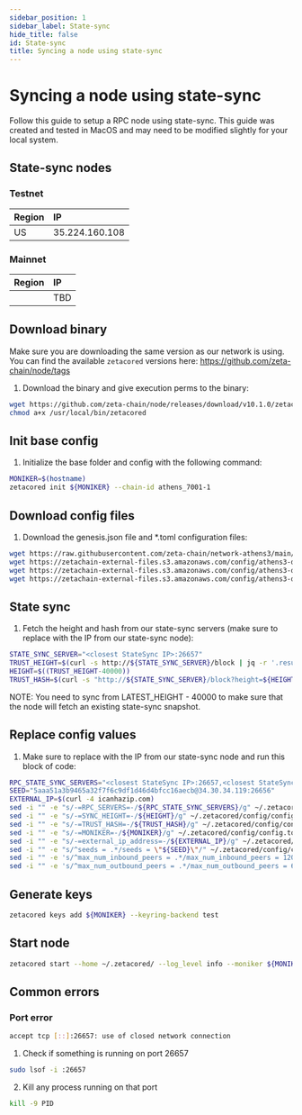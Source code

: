 ```yaml
---
sidebar_position: 1
sidebar_label: State-sync
hide_title: false
id: State-sync
title: Syncing a node using state-sync
---
```


# Syncing a node using state-sync

Follow this guide to setup a RPC node using state-sync.
This guide was created and tested in MacOS and may need to be modified slightly for your local system.

## State-sync nodes
### Testnet

| Region                      | IP             |
| :-------------------------- | :------------- |
| US                          | 35.224.160.108 |

### Mainnet

| Region                      | IP  |
| :-------------------------- | :-- |
|                             | TBD |

## Download binary
Make sure you are downloading the same version as our network is using.
You can find the available `zetacored` versions here: https://github.com/zeta-chain/node/tags

1. Download the binary and give execution perms to the binary:

```bash
wget https://github.com/zeta-chain/node/releases/download/v10.1.0/zetacored_testnet-darwin-amd64 -O /usr/local/bin/zetacored
chmod a+x /usr/local/bin/zetacored
```

## Init base config
1. Initialize the base folder and config with the following command:

```bash
MONIKER=$(hostname)
zetacored init ${MONIKER} --chain-id athens_7001-1
```

## Download config files
1. Download the genesis.json file and *.toml configuration files:

```bash
wget https://raw.githubusercontent.com/zeta-chain/network-athens3/main/network_files/config/genesis.json -O ~/.zetacored/config/genesis.json
wget https://zetachain-external-files.s3.amazonaws.com/config/athens3-docker/config.toml -O ~/.zetacored/config/config.toml
wget https://zetachain-external-files.s3.amazonaws.com/config/athens3-docker/app.toml -O ~/.zetacored/config/app.toml
wget https://zetachain-external-files.s3.amazonaws.com/config/athens3-docker/client.toml -O ~/.zetacored/config/client.toml
```

## State sync
1. Fetch the height and hash from our state-sync servers (make sure to replace <closest StateSync IP> with the IP from our state-sync node):
```bash
STATE_SYNC_SERVER="<closest StateSync IP>:26657"
TRUST_HEIGHT=$(curl -s http://${STATE_SYNC_SERVER}/block | jq -r '.result.block.header.height')
HEIGHT=$((TRUST_HEIGHT-40000))
TRUST_HASH=$(curl -s "http://${STATE_SYNC_SERVER}/block?height=${HEIGHT}" | jq -r '.result.block_id.hash')
```

NOTE: You need to sync from LATEST_HEIGHT - 40000 to make sure that the node will fetch an existing state-sync snapshot.

## Replace config values
1. Make sure to replace <closest StateSync IP> with the IP from our state-sync node and run this block of code:
```bash
RPC_STATE_SYNC_SERVERS="<closest StateSync IP>:26657,<closest StateSync IP>:26657"
SEED="5aaa51a3b9465a32f7f6c9df1d46d4bfcc16aecb@34.30.34.119:26656"
EXTERNAL_IP=$(curl -4 icanhazip.com)
sed -i "" -e "s/-=RPC_SERVERS=-/${RPC_STATE_SYNC_SERVERS}/g" ~/.zetacored/config/config.toml &&
sed -i "" -e "s/-=SYNC_HEIGHT=-/${HEIGHT}/g" ~/.zetacored/config/config.toml &&
sed -i "" -e "s/-=TRUST_HASH=-/${TRUST_HASH}/g" ~/.zetacored/config/config.toml &&
sed -i "" -e "s/-=MONIKER=-/${MONIKER}/g" ~/.zetacored/config/config.toml &&
sed -i "" -e "s/-=external_ip_address=-/${EXTERNAL_IP}/g" ~/.zetacored/config/config.toml
sed -i "" -e "s/^seeds = .*/seeds = \"${SEED}\"/" ~/.zetacored/config/config.toml
sed -i "" -e 's/^max_num_inbound_peers = .*/max_num_inbound_peers = 120/' ~/.zetacored/config/config.toml
sed -i "" -e 's/^max_num_outbound_peers = .*/max_num_outbound_peers = 60/' ~/.zetacored/config/config.toml
```

## Generate keys
```bash
zetacored keys add ${MONIKER} --keyring-backend test
```

## Start node
```bash
zetacored start --home ~/.zetacored/ --log_level info --moniker ${MONIKER} --rpc.laddr tcp://0.0.0.0:26657 --minimum-gas-prices 1.0azeta "--grpc.enable=true"
```

## Common errors
### Port error
```bash
accept tcp [::]:26657: use of closed network connection
```

1. Check if something is running on port 26657 
```bash
sudo lsof -i :26657
```

2. Kill any process running on that port 
```bash
kill -9 PID
```